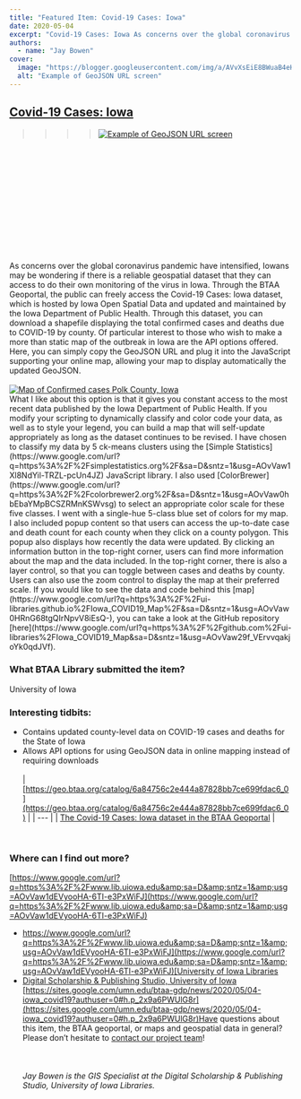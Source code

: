 ```yaml
---
title: "Featured Item: Covid-19 Cases: Iowa"
date: 2020-05-04
excerpt: "Covid-19 Cases: Iowa As concerns over the global coronavirus pandemic have intensified, Iowans may be wondering if there is a reliable geospatial dataset that they can access to do their own monitoring of the virus in Iowa."
authors:
  - name: "Jay Bowen"
cover:
  image: "https://blogger.googleusercontent.com/img/a/AVvXsEiE8BWuaB4eH46uPUJ0nNze0bz_Wl6TLDOy0EYJIKmNvAX8icNpLRuQqzeYH783USC7d0xL1J8gZjNftUgX9EGQvORluPRZs9lyFUJqShxwwxXgMUkICllP7CH5CVs5f7KMKvVQUomzP-sX2Xql0vwAxM0hG97-eNsxGs2M5Q1dhnxm-SWLVn9vt_xjZQ=w200-h173"
  alt: "Example of GeoJSON URL screen"
---
```


## [Covid-19 Cases: Iowa](https://www.google.com/url?q=https%3A%2F%2Fgeo.btaa.org%2Fcatalog%2F6a84756c2e444a87828bb7ce699fdac6_0&amp;sa=D&amp;sntz=1&amp;usg=AOvVaw25pEPgJQZe_w6Uc3gSxD9w)

<blockquote><blockquote><blockquote><blockquote><a href="https://blogger.googleusercontent.com/img/a/AVvXsEiE8BWuaB4eH46uPUJ0nNze0bz_Wl6TLDOy0EYJIKmNvAX8icNpLRuQqzeYH783USC7d0xL1J8gZjNftUgX9EGQvORluPRZs9lyFUJqShxwwxXgMUkICllP7CH5CVs5f7KMKvVQUomzP-sX2Xql0vwAxM0hG97-eNsxGs2M5Q1dhnxm-SWLVn9vt_xjZQ"><img alt="Example of GeoJSON URL screen" src="https://blogger.googleusercontent.com/img/a/AVvXsEiE8BWuaB4eH46uPUJ0nNze0bz_Wl6TLDOy0EYJIKmNvAX8icNpLRuQqzeYH783USC7d0xL1J8gZjNftUgX9EGQvORluPRZs9lyFUJqShxwwxXgMUkICllP7CH5CVs5f7KMKvVQUomzP-sX2Xql0vwAxM0hG97-eNsxGs2M5Q1dhnxm-SWLVn9vt_xjZQ=w200-h173" title="Example of GeoJSON URL screen"/></a></blockquote></blockquote></blockquote></blockquote><br/><br/><br/><br/><br/><br/><br/><br/><br/><br/><br/><br/>As concerns over the global coronavirus pandemic have intensified, Iowans may be wondering if there is a reliable geospatial dataset that they can access to do their own monitoring of the virus in Iowa. Through the BTAA Geoportal, the public can freely access the Covid-19 Cases: Iowa dataset, which is hosted by Iowa Open Spatial Data and updated and maintained by the Iowa Department of Public Health. Through this dataset, you can download a shapefile displaying the total confirmed cases and deaths due to COVID-19 by county. Of particular interest to those who wish to make a more than static map of the outbreak in Iowa are the API options offered. Here, you can simply copy the GeoJSON URL and plug it into the JavaScript supporting your online map, allowing your map to display automatically the updated GeoJSON.<br/><br/><a href="https://blogger.googleusercontent.com/img/a/AVvXsEhE58f2pN150UJQ8ZkkGdIAjnVqGhlri2UmFZB0zHsJKKBe_hcnsfOH1xZRnM0e6jEsLa3PX60ejfi3izs1hlxT8jF8YYBozsfIB-3LVvR8ukjo1KHPtypja9G0ssOZh1fSkfZYJPaMalbIraVlu0c6WIOR50nwu8RJmB6ZyMmJ26xVYje1H929b5C92g"><img alt="Map of Confirmed cases Polk County, Iowa" src="https://blogger.googleusercontent.com/img/a/AVvXsEhE58f2pN150UJQ8ZkkGdIAjnVqGhlri2UmFZB0zHsJKKBe_hcnsfOH1xZRnM0e6jEsLa3PX60ejfi3izs1hlxT8jF8YYBozsfIB-3LVvR8ukjo1KHPtypja9G0ssOZh1fSkfZYJPaMalbIraVlu0c6WIOR50nwu8RJmB6ZyMmJ26xVYje1H929b5C92g=w400-h309" title="Map of Confirmed cases Polk County, Iowa"/></a><br/>What I like about this option is that it gives you constant access to the most recent data published by the Iowa Department of Public Health. If you modify your scripting to dynamically classify and color code your data, as well as to style your legend, you can build a map that will self-update appropriately as long as the dataset continues to be revised. I have chosen to classify my data by 5 ck-means clusters using the [Simple Statistics](https://www.google.com/url?q=https%3A%2F%2Fsimplestatistics.org%2F&amp;sa=D&amp;sntz=1&amp;usg=AOvVaw1Xl8NdYil-TRZL-pcUn4JZ) JavaScript library. I also used [ColorBrewer](https://www.google.com/url?q=https%3A%2F%2Fcolorbrewer2.org%2F&amp;sa=D&amp;sntz=1&amp;usg=AOvVaw0hbEbaYMpBCSZRMnKSWvsg) to select an appropriate color scale for these five classes. I went with a single-hue 5-class blue set of colors for my map. I also included popup content so that users can access the up-to-date case and death count for each county when they click on a county polygon. This popup also displays how recently the data were updated. By clicking an information button in the top-right corner, users can find more information about the map and the data included. In the top-right corner, there is also a layer control, so that you can toggle between cases and deaths by county. Users can also use the zoom control to display the map at their preferred scale. If you would like to see the data and code behind this [map](https://www.google.com/url?q=https%3A%2F%2Fui-libraries.github.io%2FIowa_COVID19_Map%2F&amp;sa=D&amp;sntz=1&amp;usg=AOvVaw0HRnG68tgQIrNpvV8iEsQ-), you can take a look at the GitHub repository [here](https://www.google.com/url?q=https%3A%2F%2Fgithub.com%2Fui-libraries%2FIowa_COVID19_Map&amp;sa=D&amp;sntz=1&amp;usg=AOvVaw29f_VErvvqakjoYk0qdJVf).<br/>

### What BTAA Library submitted the item?

University of Iowa

### Interesting tidbits:


- Contains updated county-level data on COVID-19 cases and deaths for the State of Iowa
- Allows API options for using GeoJSON data in online mapping instead of requiring downloads
<br/><br/>
| [https://geo.btaa.org/catalog/6a84756c2e444a87828bb7ce699fdac6_0](https://geo.btaa.org/catalog/6a84756c2e444a87828bb7ce699fdac6_0) |
| --- |
| [The Covid-19 Cases: Iowa dataset in the BTAA Geoportal](https://geo.btaa.org/catalog/6a84756c2e444a87828bb7ce699fdac6_0) |
<br/>

### Where can I find out more?

[https://www.google.com/url?q=https%3A%2F%2Fwww.lib.uiowa.edu&amp;sa=D&amp;sntz=1&amp;usg=AOvVaw1dEVyooHA-6TI-e3PxWiFJ](https://www.google.com/url?q=https%3A%2F%2Fwww.lib.uiowa.edu&amp;sa=D&amp;sntz=1&amp;usg=AOvVaw1dEVyooHA-6TI-e3PxWiFJ)
- [https://www.google.com/url?q=https%3A%2F%2Fwww.lib.uiowa.edu&amp;sa=D&amp;sntz=1&amp;usg=AOvVaw1dEVyooHA-6TI-e3PxWiFJ](https://www.google.com/url?q=https%3A%2F%2Fwww.lib.uiowa.edu&amp;sa=D&amp;sntz=1&amp;usg=AOvVaw1dEVyooHA-6TI-e3PxWiFJ)[University of Iowa Libraries](https://www.google.com/url?q=https%3A%2F%2Fwww.lib.uiowa.edu&amp;sa=D&amp;sntz=1&amp;usg=AOvVaw1dEVyooHA-6TI-e3PxWiFJ)
- [Digital Scholarship &amp; Publishing Studio, University of Iowa](https://www.lib.uiowa.edu/studio/)
<br/>[https://sites.google.com/umn.edu/btaa-gdp/news/2020/05/04-iowa_covid19?authuser=0#h.p_2x9a6PWUlG8r](https://sites.google.com/umn.edu/btaa-gdp/news/2020/05/04-iowa_covid19?authuser=0#h.p_2x9a6PWUlG8r)Have questions about this item, the BTAA geoportal, or maps and geospatial data in general? Please don’t hesitate to [contact our project team](https://geo.btaa.org/feedback)!<br/><br/><br/><br/>*Jay Bowen is the GIS Specialist at the Digital Scholarship &amp; Publishing Studio, University of Iowa Libraries.*  
<br/><br/><br/><br/><br/>
